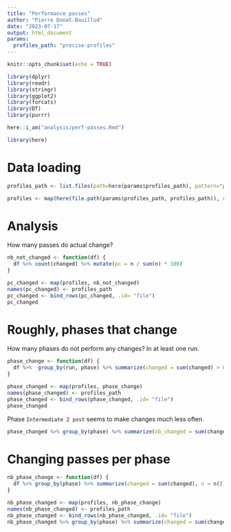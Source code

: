 ```yaml
---
title: "Performance passes"
author: "Pierre Donat-Bouillud"
date: "2023-07-17"
output: html_document
params:
  profiles_path: "precise-profiles"
---
```


```r
knitr::opts_chunk$set(echo = TRUE)

library(dplyr)
library(readr)
library(stringr)
library(ggplot2)
library(forcats)
library(DT)
library(purrr)

here::i_am("analysis/perf-passes.Rmd")

library(here)
```

# Data loading


```r
profiles_path <- list.files(path=here(params$profiles_path), pattern="passes.*\\.csv")

profiles <- map(here(file.path(params$profiles_path, profiles_path)), read_csv)
```

# Analysis

How many passes do actual change?

```r
nb_not_changed <- function(df) {
  df %>% count(changed) %>% mutate(pc = n / sum(n) * 100)
}

pc_changed <- map(profiles, nb_not_changed)
names(pc_changed) <- profiles_path
pc_changed <- bind_rows(pc_changed, .id= "file")
pc_changed
```

# Roughly, phases that change

How many phases do not perform any changes? In at least one run.

```r
phase_change <- function(df) {
  df %>%  group_by(run, phase) %>% summarize(changed = sum(changed) > 0) %>% group_by(phase) %>% summarize(changed = any(changed))
}

phase_changed <- map(profiles, phase_change)
names(phase_changed) <- profiles_path
phase_changed <- bind_rows(phase_changed, .id= "file")
phase_changed
```

Phase `Intermediate 2 post` seems to make changes much less often.

```r
phase_changed %>% group_by(phase) %>% summarize(nb_changed = sum(changed)) %>% arrange(desc(nb_changed))
```

# Changing passes per phase

```r
nb_phase_change <- function(df) {
  df %>% group_by(phase) %>% summarize(changed = sum(changed), n = n()) %>% mutate(pc = changed / n) 
}

nb_phase_changed <- map(profiles, nb_phase_change)
names(nb_phase_changed) <- profiles_path
nb_phase_changed <- bind_rows(nb_phase_changed, .id= "file")
nb_phase_changed %>% group_by(phase) %>% summarize(changed = sum(changed), n = sum(n)) %>% mutate(pc = changed / n * 100) %>% arrange(desc(pc))
```
